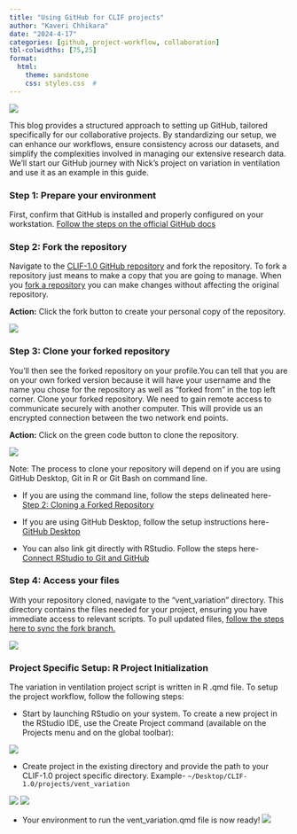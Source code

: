 ```yaml
---
title: "Using GitHub for CLIF projects"
author: "Kaveri Chhikara"
date: "2024-4-17"
categories: [github, project-workflow, collaboration]
tbl-colwidths: [75,25]
format:
  html:
    theme: sandstone
    css: styles.css  #
---
```


![](github_image.jpeg)

This blog provides a structured approach to setting up GitHub, tailored specifically for our collaborative projects. By standardizing our setup, we can enhance our workflows, ensure consistency across our datasets, and simplify the complexities involved in managing our extensive research data. We’ll start our GitHub journey with Nick’s project on  variation in ventilation and use it as an example in this guide.

### Step 1: Prepare your environment
First, confirm that GitHub is installed and properly configured on your workstation. [Follow the steps on the official GitHub docs](https://docs.github.com/en/get-started/getting-started-with-git/set-up-git)

### Step 2: Fork the repository
Navigate to the [CLIF-1.0 GitHub repository](https://github.com/kaveriC/CLIF-1.0) and fork the repository. To fork a repository just means to make a copy that you are going to manage. When you [fork a repository](https://docs.github.com/en/pull-requests/collaborating-with-pull-requests/working-with-forks/about-forks) you can make changes without affecting the original repository.

**Action:** Click the fork button to create your personal copy of the repository.

![](Step2_fork.png)

### Step 3: Clone your forked repository

You’ll then see the forked repository on your profile.You can tell that you are on your own forked version because it will have your username and the name you chose for the repository as well as “forked from” in the top left corner. Clone your forked repository. We need to gain remote access to communicate securely with another computer. This will provide us an encrypted connection between the two network end points. 

**Action:** Click on the green code button to clone the repository.

![](Step3_clone.png)

Note: The process to clone your repository will depend on if you are using GitHub Desktop, Git in R or Git Bash on command line. 

* If you are using the command line, follow the steps delineated here- [Step 2: Cloning a Forked Repository](https://medium.com/nerd-for-tech/fork-clone-push-pull-a-basic-guide-to-using-git-github-63ad4f5975a3) 

* If you are using GitHub Desktop, follow the setup instructions here- [GitHub Desktop](https://desktop.github.com/) 

* You can also link git directly with RStudio. Follow the steps here- [Connect RStudio to Git and GitHub](https://happygitwithr.com/rstudio-git-github.html) 



### Step 4: Access your files

With your repository cloned, navigate to the "vent_variation" directory. This directory contains the files needed for your project, ensuring you have immediate access to relevant scripts. To pull updated files, [follow the steps here to sync the fork branch.](https://docs.github.com/en/pull-requests/collaborating-with-pull-requests/working-with-forks/syncing-a-fork)

![](Step4_access.png)

### Project Specific Setup: R Project Initialization

The variation in ventilation project script is written in R .qmd file. To setup the project workflow, follow the following steps:

* Start by launching RStudio on your system. To create a new project in the RStudio IDE, use the Create Project command (available on the Projects menu and on the global toolbar):

![](project_step1.png)

* Create project in the existing directory and provide the path to your CLIF-1.0 project specific directory. Example- `~/Desktop/CLIF-1.0/projects/vent_variation`

![](project_step2_1.png)
![](project_step2_2.png)

* Your environment to run the vent_variation.qmd file is now ready!
![](project_step3.png)








